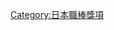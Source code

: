 {{Navbox
|bodyclass=hlist

|name = 日本職業棒球交流戰優秀選手
|title = 央・洋交流戰優秀選手
|basestyle=background-color:#8bb
|state = <includeonly>collapsed</includeonly>
|group1 = 2000年代
|list1 = 
*05 [[金本知憲]], [[中村剛也]]
*06 [[佐藤充]], [[松中信彦]]
*07 [[高橋尚成]], [[大村三郎|サブロー]]
*08 [[金本知憲]], [[岩隈久志]]
*09 [[トニ・ブランコ|T.ブランコ]], [[達比修有]]
|group2 = 2010年代
|list2 = 
*10 [[阿部慎之助]], [[和田毅]]
*11 [[內海哲也]], [[坂口智隆]]
*12 [[杉内俊哉]], [[吉川光夫]]
*13 [[能見篤史]], [[田中將大]]
*14 [[山田哲人]], [[則本昂大]]
*15 [[畠山和洋]], [[菊池雄星]]
*16 [[鈴木誠也]], [[大谷翔平]]
*17 [[丸佳浩]], [[松本剛 (棒球選手)|松本剛]]
*18 [[石山泰稚]], [[石川步]]
*19 [[柳裕也]], [[鈴木大地 (棒球選手)|鈴木大地]]
|group3 = 2020年代
|list3 = 
*20 （停辦）
*21 [[達揚·維西耶多|D.維西耶多]], [[伊藤大海]]
}}
<noinclude>
[[Category:日本職棒獎項]]
</noinclude>